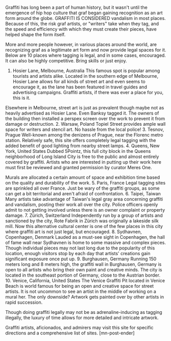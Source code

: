 Graffiti has long been a part of human history, but it wasn't until the emergence of hip hop culture that graf began gaining recognition as an art form around the globe.
GRAFFITI IS CONSIDERED vandalism in most places. Because of this, the risk graf artists, or "writers" take when they tag, and the speed and efficiency with which they must create their pieces, have helped shape the form itself.

More and more people however, in various places around the world, are recognizing graf as a legitimate art form and now provide legal spaces for it. Below are 10 places where tagging is legal, and in some cases, encouraged. It can also be highly competitive. Bring skills or just enjoy.
1. Hosier Lane, Melbourne, Australia
This famous spot is popular among tourists and artists alike. Located in the southern edge of Melbourne, Hosier Lane allows for all kinds of street art and even seems to encourage it, as the lane has been featured in travel guides and advertising campaigns. Graffiti artists, if there was ever a place for you, this is it.

Elsewhere in Melbourne, street art is just as prevalent though maybe not as heavily advertised as Hosier Lane. Even Banksy tagged it. The owners of the building then installed a perspex screen over the work to prevent it from damage or destruction.
2. Warsaw, Poland
Topiel Street provides ample wall space for writers and stencil art. No hassle from the local police!
3. Tesnov, Prague
Well-known among the denizens of Prague, near the Florenc metro station. Relatively safe, this site offers completely legal tagging with the added benefit of good lighting from nearby street lamps.
4. Queens, New York, United States
Dubbed 5Pointz, this full city block in the Queens neighborhood of Long Island City is free to the public and almost entirely covered by graffiti. Artists who are interested in putting up their work here must first be reviewed and granted permission by curator Meres One.

Murals are allocated a certain amount of space and exhibition time based on the quality and durability of the work.
5. Paris, France
Legal tagging sites are sprinkled all over France. Just be wary of the graffiti groups, as some can get a bit territorial and aren't afraid of confrontation.
6. Taipei, Taiwan
Many artists take advantage of Taiwan's legal gray area concerning graffiti and vandalism, posting their work all over the city. Police officers openly admit to not getting involved unless there is an owner complaint or property damage.
7. Zürich, Switzerland
Independently run by a group of artists and sanctioned by the city, Rote Fabrik in Zürich was originally a lakeside silk mill. Now this alternative cultural center is one of the few places in this city where graffiti art is not just legal, but encouraged.
8. Sydhavnen, Copenhagen, Denmark
Lauded as a must-see sight in Copenhagen, the hall of fame wall near Sydhavnen is home to some massive and complex pieces. Though individual pieces may not last long due to the popularity of this location, enough visitors stop by each day that artists' creations gain significant exposure once put up.
9. Burghausen, Germany
Running 150 meters long and 8 meters high, the graffiti wall in Burghausen, Germany is open to all artists who bring their own paint and creative minds. The city is located in the southeast portion of Germany, close to the Austrian border.
10. Venice, California, United States
The Venice Graffiti Pit located in Venice Beach is world famous for being an open and creative space for street artists. It is not uncommon to see an artist in the middle of working on a mural her. The only downside? Artwork gets painted over by other artists in rapid succession.

Though doing graffiti legally may not be as adrenaline-inducing as tagging illegally, the luxury of time allows for more detailed and intricate artwork.

Graffiti artists, aficionados, and admirers may visit this site for specific directions and a comprehensive list of sites. [mn-post-ender]